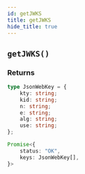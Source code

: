 ```yaml
---
id: getJWKS
title: getJWKS
hide_title: true
---
```


## `getJWKS()`

### Returns
```ts
type JsonWebKey = {
    kty: string;
    kid: string;
    n: string;
    e: string;
    alg: string;
    use: string;
};

Promise<{
    status: "OK",
    keys: JsonWebKey[],
}>
```